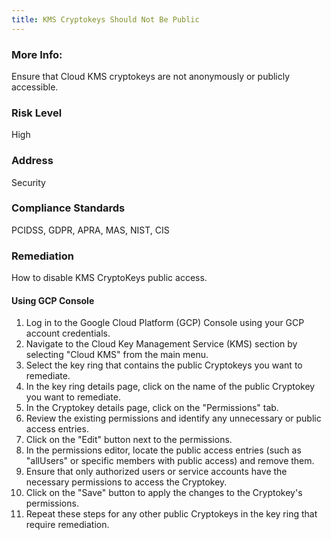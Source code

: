 ```yaml
---
title: KMS Cryptokeys Should Not Be Public
---
```


### More Info:

Ensure that Cloud KMS cryptokeys are not anonymously or publicly accessible.

### Risk Level

High

### Address

Security

### Compliance Standards

PCIDSS, GDPR, APRA, MAS, NIST, CIS

### Remediation

How to disable KMS CryptoKeys public access.

#### Using GCP Console

1. Log in to the Google Cloud Platform (GCP) Console using your GCP account credentials.
2. Navigate to the Cloud Key Management Service (KMS) section by selecting "Cloud KMS" from the main menu.
3. Select the key ring that contains the public Cryptokeys you want to remediate.
4. In the key ring details page, click on the name of the public Cryptokey you want to remediate.
5. In the Cryptokey details page, click on the "Permissions" tab.
6. Review the existing permissions and identify any unnecessary or public access entries.
7. Click on the "Edit" button next to the permissions.
8. In the permissions editor, locate the public access entries (such as "allUsers" or specific members with public access) and remove them.
9. Ensure that only authorized users or service accounts have the necessary permissions to access the Cryptokey.
10. Click on the "Save" button to apply the changes to the Cryptokey's permissions.
11. Repeat these steps for any other public Cryptokeys in the key ring that require remediation.



